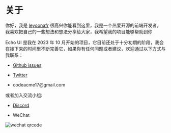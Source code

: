 
# 关于

你好，我是 [leyoonafr](https://github.com/codeacme17) 很高兴你能看到这里，我是一个热爱开源的前端开发者，我喜欢把自己的一些想法和想法分享给大家，我希望我的项目能够帮助到你

Echo UI 是我在 2023 年 10 月开始的项目，它目前还处于十分初期的阶段，我会在接下来的时间里不断完善它，如果你有任何问题或者建议，欢迎通过以下方式与我联系：

- [Github issues](https://github.com/codeacme17/echo-ui/issues/new)

- [Twitter](https://twitter.com/codeacme17)

- <Link href="mailto:codeacme17@gmail.com"> codeacme17@gmail.com </Link>

或者加入交流小组:

- [Discord](https://discord.gg/cvEuPJtT)

- WeChat

<Image isBlurred width={200} src="/wechat.jpg" alt="wechat qrcode" classNames="m-5" />
